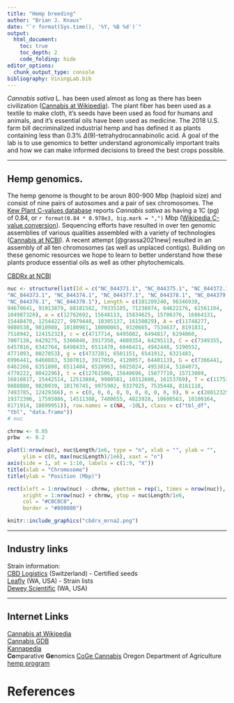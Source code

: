 ```yaml
---
title: "Hemp breeding"
author: "Brian J. Knaus"
date: "`r format(Sys.time(), '%Y, %B %d')`"
output:
  html_document:
    toc: true
    toc_depth: 2
    code_folding: hide
editor_options: 
  chunk_output_type: console
bibliography: ViningLab.bib
---
```



*Cannabis sativa* L. has been used almost as long as there has been civilization ([Cannabis at Wikipedia](https://en.wikipedia.org/wiki/Cannabis)).
The plant fiber has been used as a textile to make cloth, it's seeds have been used as food for humans and animals, and it's essential oils have been used as medicine.
The 2018 U.S. farm bill decriminalized industrial hemp and has defined it as plants containing less than 0.3% $\Delta$(9)-tetrahydrocannabinolic acid.
A goal of the lab is to use genomics to better understand agronomically important traits and how we can make informed decisions to breed the best crops possible. 



___

## Hemp genomics.


The hemp genome is thought to be aroun 800-900 Mbp (haploid size) and consist of nine pairs of autosomes and a pair of sex chromosomes.
The [Kew Plant C-values database](https://cvalues.science.kew.org/search/angiosperm) reports *Cannabis sativa* as having a 1C (pg) of 0.84, or `r format(0.84 * 0.978e3, big.mark = ",")` Mbp  ([Wikipedia C-value conversion](https://en.wikipedia.org/wiki/C-value)).
Sequencing efforts have resulted in over ten genomic assemblies of various qualities assembled with a variety of technologies ([Cannabis at NCBI](https://www.ncbi.nlm.nih.gov/search/all/?term=cannabis%20)).
A recent attempt [@grassa2021new] resulted in an assembly of all ten chromosomes (as well as unplaced contigs).
Building on these genomic resources we hope to learn to better understand how these plants produce essential oils as well as other phytochemicals.



[CBDRx at NCBI](https://www.ncbi.nlm.nih.gov/genome/11681?genome_assembly_id=897706)


```r
nuc <- structure(list(Id = c("NC_044371.1", "NC_044375.1", "NC_044372.1", 
"NC_044373.1", "NC_044374.1", "NC_044377.1", "NC_044378.1", "NC_044379.1", 
"NC_044376.1", "NC_044370.1"), Length = c(101209240, 96346938, 
94670641, 91913879, 88181582, 79335105, 71238074, 64622176, 61561104, 
104987320), a = c(12762692, 15648113, 15834625, 15706376, 16864131, 
15448470, 12544227, 9979448, 10305137, 16150029), A = c(11748277, 
9880538, 9810980, 10180981, 10000065, 9320665, 7534637, 8191831, 
7518942, 12415232), c = c(4717714, 6495082, 6494817, 6294060, 
7007138, 6429275, 5306040, 3917350, 4089354, 6429511), C = c(7349355, 
6457816, 6342764, 6498433, 6511470, 6046421, 4942448, 5190552, 
4771093, 8027053), g = c(4737281, 6501151, 6541912, 6321483, 
6996441, 6460883, 5307013, 3917059, 4120057, 6440113), G = c(7366441, 
6462266, 6351808, 6511484, 6528963, 6025024, 4953814, 5184073, 
4778222, 8042296), t = c(12761506, 15640696, 15877710, 15713009, 
16816817, 15442514, 12513884, 9980581, 10312600, 16153769), T = c(11753649, 
9888880, 9820939, 10176745, 9975902, 9337925, 7535448, 8161118, 
7493785, 12429366), n = c(0, 0, 0, 0, 0, 0, 0, 0, 0, 0), N = c(28012325, 
19372396, 17595086, 14511308, 7480655, 4823928, 10600563, 10100164, 
8171914, 18899951)), row.names = c(NA, -10L), class = c("tbl_df", 
"tbl", "data.frame"))
# nuc

```



```r

chrmw <- 0.05
prbw  <- 0.2

plot(1:nrow(nuc), nuc$Length/1e6, type = "n", xlab = "", ylab = "",
     ylim = c(0, max(nuc$Length)/1e6), xaxt = "n")
axis(side = 1, at = 1:10, labels = c(1:9, "X"))
title(xlab = "Chromosome")
title(ylab = "Position (Mbp)")

rect(xleft = 1:nrow(nuc) - chrmw, ybottom = rep(1, times = nrow(nuc)), 
     xright = 1:nrow(nuc) + chrmw, ytop = nuc$Length/1e6, 
     col = "#C0C0C0",
     border = "#808080")

```




```r
knitr::include_graphics("cbdrx_mrna2.png")
```




___

## Industry links


Strain information:    
[CBD Logistics](https://www.cbdlogistics.ch/en/14-certified-seeds-cbd-logistics) (Switzerland) - Certified seeds    
[Leafly](https://www.leafly.com/strains/lists) (WA, USA) - Strain lists    
[Dewey Scientific](https://www.deweyscientific.com/) (WA, USA)    

___

## Internet Links

[Cannabis at Wikipedia](https://en.wikipedia.org/wiki/Cannabis)    
[Cannabis GDB](https://gdb.supercann.net/index.php)    
[Kannapedia](https://www.kannapedia.net/)    
**Co**mparative **Ge**nomics [CoGe Cannabis](https://genomevolution.org/coge/SearchResults.pl?s=Cannabis&p=genome)
Oregon Department of Agriculture [hemp program](https://www.oregon.gov/oda/programs/Hemp/Pages/default.aspx)



# References

